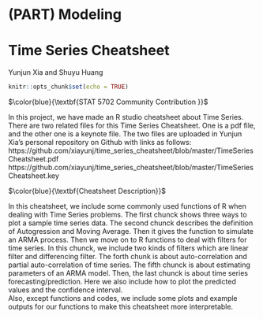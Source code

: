 # (PART) Modeling {-}

# Time Series Cheatsheet 

Yunjun Xia and Shuyu Huang

```r
knitr::opts_chunk$set(echo = TRUE)
```
  
    
$\color{blue}{\textbf{STAT 5702 Community Contribution }}$   
    
      
In this project, we have made an R studio cheatsheet about Time Series.  
There are two related files for this Time Series Cheatsheet. One is a pdf file, and the other one is a keynote file. The two files are uploaded in Yunjun Xia's personal repository on Github with links as follows:
https://github.com/xiayunj/time_series_cheatsheet/blob/master/TimeSeriesCheatsheet.pdf
https://github.com/xiayunj/time_series_cheatsheet/blob/master/TimeSeriesCheatsheet.key

$\color{blue}{\textbf{Cheatsheet Description}}$   
     
In this cheatsheet, we include some commonly used functions of R when dealing with Time Series problems. The first chunck shows three ways to plot a sample time series data. The second chunck describes the definition of Autogression and Moving Average. Then it gives the function to simulate an ARMA process. Then we move on to R functions to deal with filters for time series. In this chunck, we include two kinds of filters which are linear filter and differencing filter. The forth chunk is about auto-correlation and partial auto-correlation of time series. The fifth chunck is about estimating parameters of an ARMA model. Then, the last chunck is about time series forecasting/prediction. Here we also include how to plot the predicted values and the confidence interval.  
Also, except functions and codes, we include some plots and example outputs for our functions to make this cheatsheet more interpretable.  
